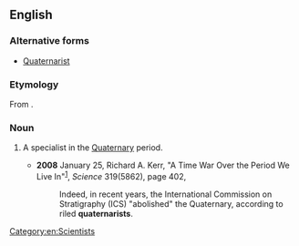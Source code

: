 ==English==

===Alternative forms===
* [[Quaternarist]]

===Etymology===
From {{suffix|Quaternary|ist|lang=en}}.

===Noun===
{{en-noun}}

# {{label|en|geology|paleontology}} A specialist in the [[Quaternary]] period.
#* '''2008''' January 25, Richard A. Kerr, "A Time War Over the Period We Live In"<sup>[http://www.sciencemag.org/cgi/content/full/319/5862/402]</sup>, ''Science'' 319(5862), page 402,
#*: Indeed, in recent years, the International Commission on Stratigraphy (ICS) "abolished" the Quaternary, according to riled '''quaternarists'''.

[[Category:en:Scientists]]